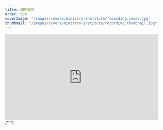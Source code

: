 ```yaml
---
title: 講座錄影
order: 506
coverImage: "/images/covers/ministry-institute/recording.cover.jpg"
thumbnail: "/images/covers/ministry-institute/recording.thumbnail.jpg"
---
```



<Vimeo
  id="819936801"
  title="靈命關懷系列講座 | 如何服事自閉症兒童及家庭"
  width="640"
  height="480"
/>

<div style="padding:56.25% 0 0 0;position:relative;">
  <iframe
    src="https://player.vimeo.com/video/819936801?h=b4a78dd3be&amp;badge=0&amp;autopause=0&amp;player_id=0&amp;app_id=58479"
    frameborder="0"
    allow="autoplay; fullscreen; picture-in-picture"
    allowfullscreen
    style="position:absolute;top:0;left:0;width:100%;height:100%;"
    title="如何服事自閉症兒童及家庭"
  ></iframe>
</div>
<script src="https://player.vimeo.com/api/player.js"></script>{" "}

<Pdf
  url="/docs/ministry-institute/如何服事自閉症兒童及家庭.pdf"
  title="如何服事自閉症兒童及家庭"
/>
